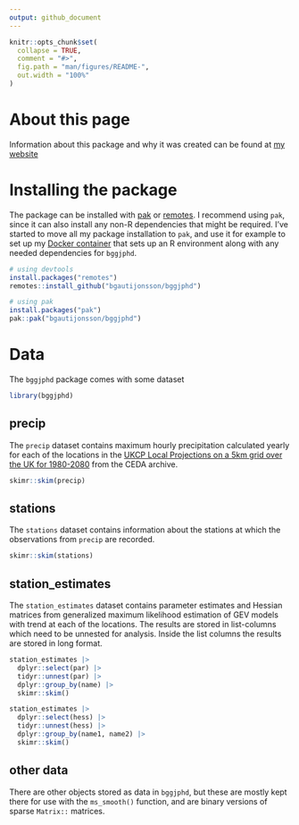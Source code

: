 ```yaml
---
output: github_document
---
```


<!-- README.md is generated from README.Rmd. Please edit that file -->

```r
knitr::opts_chunk$set(
  collapse = TRUE,
  comment = "#>",
  fig.path = "man/figures/README-",
  out.width = "100%"
)
```

# About this page

Information about this package and why it was created can be found at [my website](https://www.bggj.is/phd)

# Installing the package

The package can be installed with [pak](https://pak.r-lib.org/) or [remotes](https://remotes.r-lib.org/). I recommend using `pak`, since it can also install any non-R dependencies that might be required. I've started to move all my package installation to `pak`, and use it for example to set up my [Docker container](https://hub.docker.com/r/bgautijonsson/phdocker) that sets up an R environment along with any needed dependencies for `bggjphd`.

```r
# using devtools
install.packages("remotes")
remotes::install_github("bgautijonsson/bggjphd")
```


```r
# using pak
install.packages("pak")
pak::pak("bgautijonsson/bggjphd")
```

# Data

The `bggjphd` package comes with some dataset

```r
library(bggjphd)
```

## precip

The `precip` dataset contains maximum hourly precipitation calculated yearly for each of the locations in the [UKCP Local Projections on a 5km grid over the UK for 1980-2080](https://catalogue.ceda.ac.uk/uuid/e304987739e04cdc960598fa5e4439d0) from the CEDA archive.

```r
skimr::skim(precip)
```

## stations

The `stations` dataset contains information about the stations at which the observations from `precip` are recorded.

```r
skimr::skim(stations)
```

## station_estimates

The `station_estimates` dataset contains parameter estimates and Hessian matrices from generalized maximum likelihood estimation of GEV models with trend at each of the locations. The results are stored in list-columns which need to be unnested for analysis. Inside the list columns the results are stored in long format.

```r
station_estimates |> 
  dplyr::select(par) |> 
  tidyr::unnest(par) |> 
  dplyr::group_by(name) |> 
  skimr::skim()
```
```r
station_estimates |> 
  dplyr::select(hess) |> 
  tidyr::unnest(hess) |> 
  dplyr::group_by(name1, name2) |> 
  skimr::skim()
```

## other data

There are other objects stored as data in `bggjphd`, but these are mostly kept there for use with the `ms_smooth()` function, and are binary versions of sparse `Matrix::` matrices.
